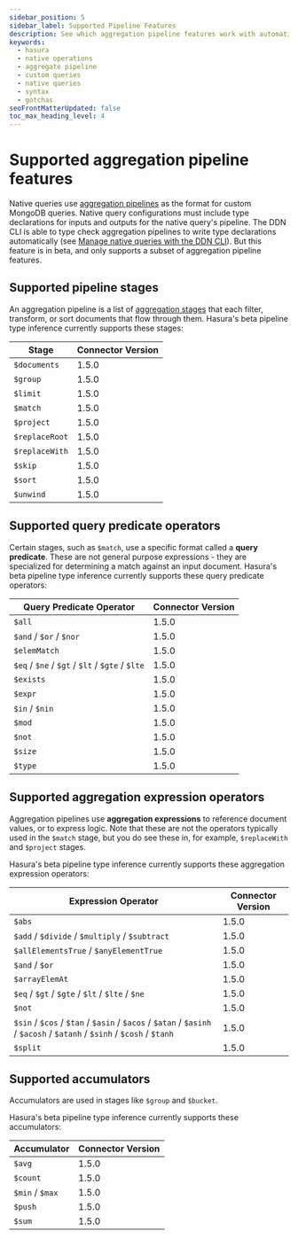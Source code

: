 ```yaml
---
sidebar_position: 5
sidebar_label: Supported Pipeline Features
description: See which aggregation pipeline features work with automatic type inference.
keywords:
  - hasura
  - native operations
  - aggregate pipeline
  - custom queries
  - native queries
  - syntax
  - gotchas
seoFrontMatterUpdated: false
toc_max_heading_level: 4
---
```


# Supported aggregation pipeline features 

Native queries use [aggregation pipelines][] as the format for custom MongoDB queries. Native query configurations must
include type declarations for inputs and outputs for the native query's pipeline. The DDN CLI is able to type check
aggregation pipelines to write type declarations automatically (see [Manage native queries with the DDN CLI][]). But
this feature is in beta, and only supports a subset of aggregation pipeline features.

[aggregation pipelines]: https://www.mongodb.com/docs/manual/aggregation/#std-label-aggregation-pipeline-intro
[Manage native queries with the DDN CLI]: ./native-queries.mdx#manage-native-queries-with-the-ddn-cli

## Supported pipeline stages

An aggregation pipeline is a list of [aggregation stages][] that each filter, transform, or sort documents that flow
through them. Hasura's beta pipeline type inference currently supports these stages:

[aggregation stages]: https://www.mongodb.com/docs/manual/reference/operator/aggregation-pipeline/

| Stage          | Connector Version |
| -------------- | ----------------- |
| `$documents`   | 1.5.0             |
| `$group`       | 1.5.0             |
| `$limit`       | 1.5.0             |
| `$match`       | 1.5.0             |
| `$project`     | 1.5.0             |
| `$replaceRoot` | 1.5.0             |
| `$replaceWith` | 1.5.0             |
| `$skip`        | 1.5.0             |
| `$sort`        | 1.5.0             |
| `$unwind`      | 1.5.0             |

## Supported query predicate operators

Certain stages, such as `$match`, use a specific format called a **query predicate**. These are not general purpose
expressions - they are specialized for determining a match against an input document. Hasura's beta pipeline type
inference currently supports these query predicate operators:

| Query Predicate Operator                        | Connector Version |
| ----------------------------------------------- | ----------------- |
| `$all`                                          | 1.5.0             |
| `$and` / `$or` / `$nor`                         | 1.5.0             |
| `$elemMatch`                                    | 1.5.0             |
| `$eq` / `$ne` / `$gt` / `$lt` / `$gte` / `$lte` | 1.5.0             |
| `$exists`                                       | 1.5.0             |
| `$expr`                                         | 1.5.0             |
| `$in` / `$nin`                                  | 1.5.0             |
| `$mod`                                          | 1.5.0             |
| `$not`                                          | 1.5.0             |
| `$size`                                         | 1.5.0             |
| `$type`                                         | 1.5.0             |

## Supported aggregation expression operators

Aggregation pipelines use **aggregation expressions** to reference document values, or to express logic. Note that these
are not the operators typically used in the `$match` stage, but you do see these in, for example, `$replaceWith` and
`$project` stages.

Hasura's beta pipeline type inference currently supports these aggregation expression operators:

| Expression Operator                             | Connector Version |
| ----------------------------------------------- | ----------------- |
| `$abs`                                          | 1.5.0             |
| `$add` / `$divide` / `$multiply` / `$subtract`  | 1.5.0             |
| `$allElementsTrue` / `$anyElementTrue`          | 1.5.0             |
| `$and` / `$or`                                  | 1.5.0             |
| `$arrayElemAt`                                  | 1.5.0             |
| `$eq` / `$gt` / `$gte` / `$lt` / `$lte` / `$ne` | 1.5.0             |
| `$not`                                          | 1.5.0             |
| `$sin` / `$cos` / `$tan` / `$asin` / `$acos` / `$atan` / `$asinh` / `$acosh` / `$atanh` / `$sinh` / `$cosh` / `$tanh` | 1.5.0 |
| `$split`                                        | 1.5.0             |

## Supported accumulators

Accumulators are used in stages like `$group` and `$bucket`.

Hasura's beta pipeline type inference currently supports these accumulators:

| Accumulator                                     | Connector Version |
| ----------------------------------------------- | ----------------- |
| `$avg`                                          | 1.5.0             |
| `$count`                                        | 1.5.0             |
| `$min` / `$max`                                 | 1.5.0             |
| `$push`                                         | 1.5.0             |
| `$sum`                                          | 1.5.0             |
